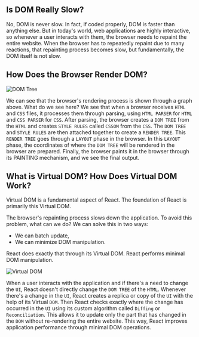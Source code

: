 ## Is DOM Really Slow?

No, DOM is never slow. In fact, if coded properly, DOM is faster than anything else. But in today's world, web applications are highly interactive, so whenever a user interacts with them, the browser needs to repaint the entire website. When the browser has to repeatedly repaint due to many reactions, that repainting process becomes slow, but fundamentally, the DOM itself is not slow.

## How Does the Browser Render DOM?

![DOM Tree](../../../../public/DOM.png)

We can see that the browser's rendering process is shown through a graph above. What do we see here? We see that when a browser receives `HTML` and `CSS` files, it processes them through parsing, using `HTML PARSER` for `HTML` and `CSS PARSER` for `CSS`. After parsing, the browser creates a `DOM TREE` from the `HTML` and creates `STYLE RULES` called `CSSOM` from the `CSS`. The `DOM TREE` and `STYLE RULES` are then attached together to create a `RENDER TREE`. This `RENDER TREE` goes through a `LAYOUT` phase in the browser. In this `LAYOUT` phase, the coordinates of where the `DOM TREE` will be rendered in the browser are prepared. Finally, the browser paints it in the browser through its PAINTING mechanism, and we see the final output.

## What is Virtual DOM? How Does Virtual DOM Work?

Virtual DOM is a fundamental aspect of React. The foundation of React is primarily this Virtual DOM.

The browser's repainting process slows down the application. To avoid this problem, what can we do? We can solve this in two ways:

-   We can batch update,
-   We can minimize DOM manipulation.

React does exactly that through its Virtual DOM. React performs minimal DOM manipulation.

![Virtual DOM](../../../../public/dif.png)

When a user interacts with the application and if there's a need to change the `UI`, React doesn't directly change the `DOM TREE` of the `HTML`. Whenever there's a change in the `UI`, React creates a replica or copy of the `UI` with the help of its Virtual `DOM`. Then React checks exactly where the change has occurred in the `UI` using its custom algorithm called `Diffing` or `Reconciliation`. This allows it to update only the part that has changed in the `DOM` without re-rendering the entire website. This way, React improves application performance through minimal DOM operations.

